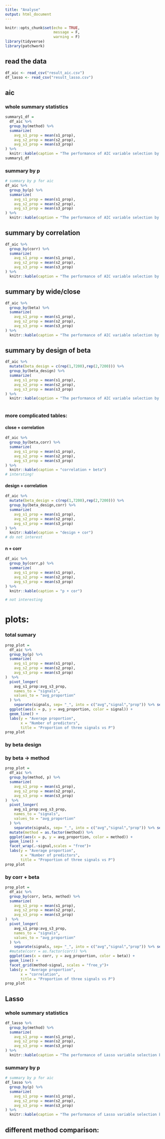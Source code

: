 ```yaml
---
title: "Analyse"
output: html_document
---
```


```r
knitr::opts_chunk$set(echo = TRUE,
                      message = F,
                      warning = F)
library(tidyverse)
library(patchwork)
```

## read the data
```r
df_aic <- read_csv("result_aic.csv")
df_lasso <- read_csv("result_lasso.csv")
```


## aic


### whole summary statistics
```r
summary1_df = 
  df_aic %>% 
  group_by(method) %>% 
  summarize(
    avg_s1_prop = mean(s1_prop),
    avg_s2_prop = mean(s2_prop),
    avg_s3_prop = mean(s3_prop)
) %>% 
  knitr::kable(caption = "The performance of AIC variable selection by method")
summary1_df
```

### summary by p
```r
# summary by p for aic
df_aic %>% 
  group_by(p) %>% 
  summarize(
    avg_s1_prop = mean(s1_prop),
    avg_s2_prop = mean(s2_prop),
    avg_s3_prop = mean(s3_prop)
) %>% 
  knitr::kable(caption = "The performance of AIC variable selection by p")
```

## summary by correlation
```r
df_aic %>% 
  group_by(corr) %>% 
  summarize(
    avg_s1_prop = mean(s1_prop),
    avg_s2_prop = mean(s2_prop),
    avg_s3_prop = mean(s3_prop)
) %>% 
  knitr::kable(caption = "The performance of AIC variable selection by correlation")
```

## summary by wide/close

```r
df_aic %>% 
  group_by(beta) %>% 
  summarize(
    avg_s1_prop = mean(s1_prop),
    avg_s2_prop = mean(s2_prop),
    avg_s3_prop = mean(s3_prop)
) %>% 
  knitr::kable(caption = "The performance of AIC variable selection by beta")
```

## summary by design of beta

```r
df_aic %>% 
  mutate(beta_design = c(rep(1,7200),rep(2,7200))) %>% 
  group_by(beta_design) %>% 
  summarize(
    avg_s1_prop = mean(s1_prop),
    avg_s2_prop = mean(s2_prop),
    avg_s3_prop = mean(s3_prop)
) %>% 
  knitr::kable(caption = "The performance of AIC variable selection by model design")
  
```

### more complicated tables:


#### close + correlation
```r
df_aic %>% 
  group_by(beta,corr) %>% 
  summarize( 
    avg_s1_prop = mean(s1_prop),
    avg_s2_prop = mean(s2_prop),
    avg_s3_prop = mean(s3_prop)
) %>% 
  knitr::kable(caption = "correlation + beta")
# intersting!
```

#### design + correlation

```r
df_aic %>% 
  mutate(beta_design = c(rep(1,7200),rep(2,7200))) %>% 
  group_by(beta_design,corr) %>% 
  summarize(
    avg_s1_prop = mean(s1_prop),
    avg_s2_prop = mean(s2_prop),
    avg_s3_prop = mean(s3_prop)
) %>% 
  knitr::kable(caption = "design + cor")
# do not interest 
```


#### n + corr
```r
df_aic %>% 
  group_by(corr,p) %>% 
  summarize(
    avg_s1_prop = mean(s1_prop),
    avg_s2_prop = mean(s2_prop),
    avg_s3_prop = mean(s3_prop)
) %>% 
  knitr::kable(caption = "p + cor")

# not interesting
```


# plots:

### total sumary 
```r
prop_plot = 
  df_aic %>% 
  group_by(p) %>% 
  summarize(
    avg_s1_prop = mean(s1_prop),
    avg_s2_prop = mean(s2_prop),
    avg_s3_prop = mean(s3_prop)
)  %>% 
  pivot_longer(
    avg_s1_prop:avg_s3_prop,
    names_to = "signals",
    values_to = "avg_proportion"
  ) %>% 
    separate(signals, sep= "_", into = c("avg","signal","prop")) %>% select(-avg, - prop) %>% 
  ggplot(aes(x = p, y = avg_proportion, color = signal)) + 
  geom_line() +
  labs(y = "Average proportion", 
       x = "Number of predictors", 
       title = "Proportion of three signals vs P")
prop_plot
```

### by beta design


### by beta -> method
```r
prop_plot = 
  df_aic %>% 
  group_by(method, p) %>% 
  summarize(
    avg_s1_prop = mean(s1_prop),
    avg_s2_prop = mean(s2_prop),
    avg_s3_prop = mean(s3_prop)
)  %>% 
  pivot_longer(
    avg_s1_prop:avg_s3_prop,
    names_to = "signals",
    values_to = "avg_proportion"
  ) %>% 
    separate(signals, sep= "_", into = c("avg","signal","prop")) %>% select(-avg, - prop) %>% 
  mutate(method = as.factor(method)) %>% 
  ggplot(aes(x = p, y = avg_proportion, color = method)) + 
  geom_line() +
  facet_wrap(.~signal,scales = "free")+
  labs(y = "Average proportion", 
       x = "Number of predictors", 
       title = "Proportion of three signals vs P")
prop_plot
```



### by corr + beta
```r
prop_plot = 
  df_aic %>% 
  group_by(corr, beta, method) %>% 
  summarize(
    avg_s1_prop = mean(s1_prop),
    avg_s2_prop = mean(s2_prop),
    avg_s3_prop = mean(s3_prop)
)  %>% 
  pivot_longer(
    avg_s1_prop:avg_s3_prop,
    names_to = "signals",
    values_to = "avg_proportion"
  ) %>% 
    separate(signals, sep= "_", into = c("avg","signal","prop")) %>% select(-avg, - prop) %>% 
  #mutate(corr = as.factor(corr)) %>% 
  ggplot(aes(x = corr, y = avg_proportion, color = beta)) + 
  geom_line() +
  facet_grid(method~signal, scales = "free_y")+
  labs(y = "Average proportion", 
       x = "correlation", 
       title = "Proportion of three signals vs P")
prop_plot
```


## Lasso


### whole summary statistics
```r
df_lasso %>% 
  group_by(method) %>% 
  summarize(
    avg_s1_prop = mean(s1_prop),
    avg_s2_prop = mean(s2_prop),
    avg_s3_prop = mean(s3_prop)
) %>% 
  knitr::kable(caption = "The performance of Lasso variable selection by method")
```

### summary by p
```r
# summary by p for aic
df_lasso %>% 
  group_by(p) %>% 
  summarize(
    avg_s1_prop = mean(s1_prop),
    avg_s2_prop = mean(s2_prop),
    avg_s3_prop = mean(s3_prop)
) %>% 
  knitr::kable(caption = "The performance of Lasso variable selection by p")
```




## different method comparison:

```r

```






